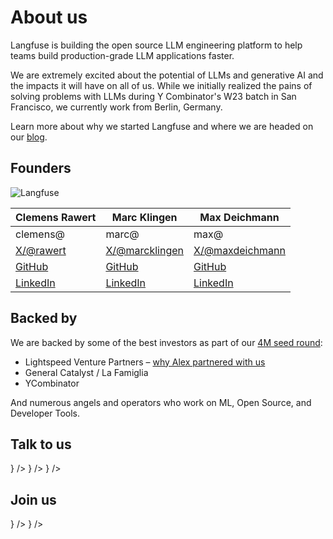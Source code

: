 # About us

Langfuse is building the open source LLM engineering platform to help teams build production-grade LLM applications faster.

We are extremely excited about the potential of LLMs and generative AI and the impacts it will have on all of us. While we initially realized the pains of solving problems with LLMs during Y Combinator's W23 batch in San Francisco, we currently work from Berlin, Germany.

Learn more about why we started Langfuse and where we are headed on our [blog](/blog/announcing-our-seed-round).

## Founders

![Langfuse](/images/blog/product-analytics-for-llm-apps/yc-team.jpeg)

| Clemens Rawert                                 | Marc Klingen                                        | Max Deichmann                                        |
| ---------------------------------------------- | --------------------------------------------------- | ---------------------------------------------------- |
| clemens@                                       | marc@                                               | max@                                                 |
| [X/@rawert](https://x.com/rawert)              | [X/@marcklingen](https://x.com/marcklingen)         | [X/@maxdeichmann](https://x.com/maxdeichmann)        |
| [GitHub](https://github.com/clemra)            | [GitHub](https://github.com/marcklingen)            | [GitHub](https://github.com/maxdeichmann)            |
| [LinkedIn](https://www.linkedin.com/in/rawert) | [LinkedIn](https://www.linkedin.com/in/marcklingen) | [LinkedIn](https://www.linkedin.com/in/maxdeichmann) |

## Backed by

We are backed by some of the best investors as part of our [4M seed round](/blog/announcing-our-seed-round):

- Lightspeed Venture Partners – [why Alex partnered with us](https://lsvp.com/stories/building-with-langfuse-observability-analytics-for-llm-applications/)
- General Catalyst / La Famiglia
- YCombinator

And numerous angels and operators who work on ML, Open Source, and Developer Tools.

## Talk to us


<Cards num={3}>
  <Card
    title="GitHub Discussions"
    href="/gh-discussions"
    icon={<IconGithub />}
  />
  <Card title="Discord" href="/discord" icon={<IconDiscord />} />
  <Card
    title="contact@langfuse.com"
    href="mailto:contact@langfuse.com"
    icon={<Mail />}
  />
</Cards>

## Join us

<Cards num={3}>
  <Card title="Careers page" href="/careers" icon={<UsersRound />} />
  <Card
    title="careers@langfuse.com"
    href="mailto:careers@langfuse.com"
    icon={<Mail />}
  />
</Cards>
